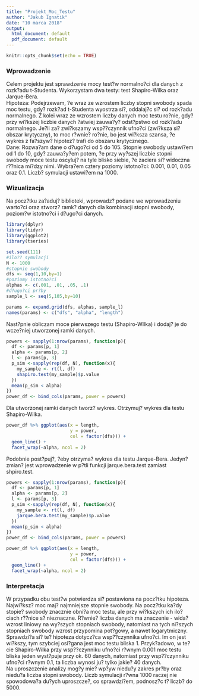 ```yaml
---
title: "Projekt_Moc_Testu"
author: "Jakub Ignatik"
date: "10 marca 2018"
output:
  html_document: default
  pdf_document: default
---
```


```r
knitr::opts_chunk$set(echo = TRUE)
```

### Wprowadzenie

Celem projektu jest sprawdzenie mocy test?w normalno?ci dla danych z rozk?adu t-Studenta. Wykorzystam dwa testy: test Shapiro-Wilka oraz Jarque-Bera.  
Hipoteza: Podejrzewam, ?e wraz ze wzrostem liczby stopni swobody spada moc testu, gdy? rozk?ad t-Studenta wyostrza si?, oddalaj?c si? od rozk?adu normalnego. Z kolei wraz ze wzrostem liczby danych moc testu ro?nie, gdy? przy wi?kszej liczbie danych ?atwiej zauwa?y? odst?pstwo od rozk?adu normalnego. Je?li za? zwi?kszamy wsp??czynnik ufno?ci (zwi?ksza si? obszar krytyczny), to moc r?wnie? ro?nie, bo jest wi?ksza szansa, ?e wykres z fa?szyw? hipotez? trafi do obszaru krytycznego.  
Dane: Rozwa?am dane o d?ugo?ci od 5 do 105. Stopnie swobody ustawi?em od 1 do 10, gdy? zauwa?y?em potem, ?e przy wy?szej liczbie stopni swobody moce testu oscyluj? na tyle blisko siebie, ?e zaciera si? widoczna r??nica mi?dzy nimi. Wybra?em cztery poziomy istotno?ci: 0.001, 0.01, 0.05 oraz 0.1. Liczb? symulacji ustawi?em na 1000.

### Wizualizacja

Na pocz?tku za?aduj? biblioteki, wprowadz? podane we wprowadzeniu warto?ci oraz stworz? ramk? danych dla kombinacji stopni swobody, poziom?w istotno?ci i d?ugo?ci danych.

```r
library(dplyr)
library(tidyr)
library(ggplot2)
library(tseries)

set.seed(111)
#ilo?? symulacji
N <- 1000
#stopnie swobody
dfs <- seq(1,10,by=1)
#poziomy istotno?ci
alphas <- c(.001, .01, .05, .1)
#d?ugo?ci pr?by
sample_l <- seq(5,105,by=10)

params <- expand.grid(dfs, alphas, sample_l)
names(params) <- c("dfs", "alpha", "length")
```

Nast?pnie obliczam moce pierwszego testu (Shapiro-WIlka) i dodaj? je do wcze?niej utworzonej ramki danych.

```r
powers <- sapply(1:nrow(params), function(p){
  df <- params[p, 1]
  alpha <- params[p, 2]
  l <- params[p, 3]
  p_sim <-sapply(rep(df, N), function(x){
    my_sample <- rt(l, df)
    shapiro.test(my_sample)$p.value
  })
  mean(p_sim < alpha)
})
power_df <- bind_cols(params, power = powers)
```

Dla utworzonej ramki danych tworz? wykres. Otrzymuj? wykres dla testu Shapiro-Wilka.

```r
power_df %>% ggplot(aes(x = length, 
                        y = power, 
                        col = factor(dfs))) +
  geom_line() +
  facet_wrap(~alpha, ncol = 2)
```

Podobnie post?puj?, ?eby otrzyma? wykres dla testu Jarque-Bera. Jedyn? zmian? jest wprowadzenie w p?tli funkcji jarque.bera.test zamiast shpiro.test.

```r
powers <- sapply(1:nrow(params), function(p){
  df <- params[p, 1]
  alpha <- params[p, 2]
  l <- params[p, 3]
  p_sim <-sapply(rep(df, N), function(x){
    my_sample <- rt(l, df)
    jarque.bera.test(my_sample)$p.value
  })
  mean(p_sim < alpha)
})
power_df <- bind_cols(params, power = powers)

power_df %>% ggplot(aes(x = length, 
                        y = power, 
                        col = factor(dfs))) +
  geom_line() +
  facet_wrap(~alpha, ncol = 2)
```

### Interpretacja

W przypadku obu test?w potwierdza si? postawiona na pocz?tku hipoteza.  
Najwi?ksz? moc maj? najmniejsze stopnie swobody. Na pocz?tku ka?dy stopie? swobody znacznie obni?a moc testu, ale przy wi?kszych ich ilo?ciach r??nice s? nieznaczne.
R?wnie? liczba danych ma znaczenie - wida? wzrost liniowy na wy?szych stopniach swobody, natomiast na tych ni?szych stopniach swobody wzrost przypomina pot?gowy, a nawet logarytmiczny.  
Sprawdzi?a si? te? hipoteza dotycz?ca wsp??czynnika ufno?ci. Im on jest wi?kszy, tym szybciej osi?gana jest moc testu bliska 1. Przyk?adowo, w te?cie Shapiro-Wilka przy wsp??czynniku ufno?ci r?wnym 0.001 moc testu bliska jeden wyst?puje przy ok. 60 danych, natomiast przy wsp??czynniku ufno?ci r?wnym 0.1, ta liczba wynosi ju? tylko jakie? 40 danych.  
Na uproszczenie analizy mog?y mie? wp?yw niedu?y zakres pr?by oraz niedu?a liczba stopni swobody. Liczb symulacji r?wna 1000 raczej nie spowodowa?a du?ych uproszcze?, co sprawdzi?em, podnosz?c t? liczb? do 5000.

